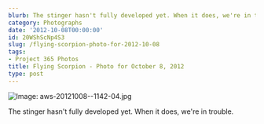 ```yaml
---
blurb: The stinger hasn't fully developed yet. When it does, we're in trouble.
category: Photographs
date: '2012-10-08T00:00:00'
id: 20WShScNp4S3
slug: /flying-scorpion-photo-for-2012-10-08
tags:
- Project 365 Photos
title: Flying Scorpion - Photo for October 8, 2012
type: post
---
```


![Image: aws-20121008--1142-04.jpg](/aws-20121008--1142-04.jpg)

The stinger hasn't fully developed yet. When it does, we're in trouble.